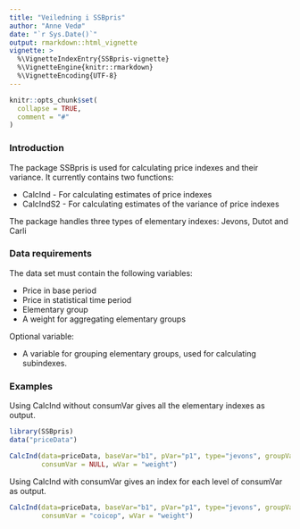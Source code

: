 ```yaml
---
title: "Veiledning i SSBpris"
author: "Anne Vedø"
date: "`r Sys.Date()`"
output: rmarkdown::html_vignette
vignette: >
  %\VignetteIndexEntry{SSBpris-vignette}
  %\VignetteEngine{knitr::rmarkdown}
  %\VignetteEncoding{UTF-8}
---
```


```r
knitr::opts_chunk$set(
  collapse = TRUE,
  comment = "#"
)
```

### Introduction

The package SSBpris is used for calculating price indexes and their variance. It currently contains two functions:

* CalcInd - For calculating estimates of price indexes
* CalcIndS2 - For calculating estimates of the variance of price indexes

The package handles three types of elementary indexes: Jevons, Dutot and Carli

### Data requirements

The data set must contain the following variables:

* Price in base period 
* Price in statistical time period
* Elementary group 
* A weight for aggregating elementary groups

Optional variable:

* A variable for grouping elementary groups, used for calculating subindexes.


### Examples

Using CalcInd without consumVar gives all the elementary indexes as output.   

```r
library(SSBpris)
data("priceData")

CalcInd(data=priceData, baseVar="b1", pVar="p1", type="jevons", groupVar="varenr", 
        consumVar = NULL, wVar = "weight") 
```
   
Using CalcInd with consumVar gives an index for each level of consumVar as output.   

```r
CalcInd(data=priceData, baseVar="b1", pVar="p1", type="jevons", groupVar="varenr", 
        consumVar = "coicop", wVar = "weight") 
```                  
                   